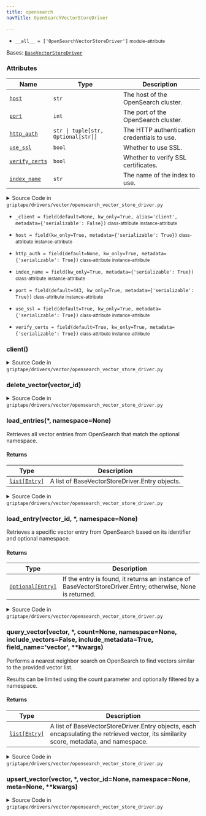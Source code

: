```yaml
---
title: opensearch
navTitle: OpenSearchVectorStoreDriver

---
```


-   `__all__ = ['OpenSearchVectorStoreDriver']` <small>module-attribute</small>  <span id="griptape.drivers.vector.opensearch.__all__"></span> 

<span id="griptape.drivers.vector.opensearch.OpenSearchVectorStoreDriver"></span>

Bases:
 [`BaseVectorStoreDriver`](./#griptape.drivers.vector.BaseVectorStoreDriver "BaseVectorStoreDriver (griptape.drivers.vector.BaseVectorStoreDriver)")

### Attributes

| Name                                                                                                                                                                                                                                                                                                                                                                                     | Type                               | Description                                      |
| ---------------------------------------------------------------------------------------------------------------------------------------------------------------------------------------------------------------------------------------------------------------------------------------------------------------------------------------------------------------------------------------- | ---------------------------------- | ------------------------------------------------ |
| <a href="opensearch.mdx#griptape.drivers.vector.opensearch.OpenSearchVectorStoreDriver.host" title="host = field(kw_only=True, metadata={'serializable': True})           class-attribute       instance-attribute    (griptape.drivers.vector.opensearch.OpenSearchVectorStoreDriver.host)"><code class="language-python">host</code></a>                                               | `str`                              | The host of the OpenSearch cluster.<br/>         |
| <a href="opensearch.mdx#griptape.drivers.vector.opensearch.OpenSearchVectorStoreDriver.port" title="port = field(default=443, kw_only=True, metadata={'serializable': True})           class-attribute       instance-attribute    (griptape.drivers.vector.opensearch.OpenSearchVectorStoreDriver.port)"><code class="language-python">port</code></a>                                  | `int`                              | The port of the OpenSearch cluster.<br/>         |
| <a href="opensearch.mdx#griptape.drivers.vector.opensearch.OpenSearchVectorStoreDriver.http_auth" title="http_auth = field(default=None, kw_only=True, metadata={'serializable': True})           class-attribute       instance-attribute    (griptape.drivers.vector.opensearch.OpenSearchVectorStoreDriver.http_auth)"><code class="language-python">http_auth</code></a>             | `str \| tuple[str, Optional[str]]` | The HTTP authentication credentials to use.<br/> |
| <a href="opensearch.mdx#griptape.drivers.vector.opensearch.OpenSearchVectorStoreDriver.use_ssl" title="use_ssl = field(default=True, kw_only=True, metadata={'serializable': True})           class-attribute       instance-attribute    (griptape.drivers.vector.opensearch.OpenSearchVectorStoreDriver.use_ssl)"><code class="language-python">use_ssl</code></a>                     | `bool`                             | Whether to use SSL.<br/>                         |
| <a href="opensearch.mdx#griptape.drivers.vector.opensearch.OpenSearchVectorStoreDriver.verify_certs" title="verify_certs = field(default=True, kw_only=True, metadata={'serializable': True})           class-attribute       instance-attribute    (griptape.drivers.vector.opensearch.OpenSearchVectorStoreDriver.verify_certs)"><code class="language-python">verify_certs</code></a> | `bool`                             | Whether to verify SSL certificates.<br/>         |
| <a href="opensearch.mdx#griptape.drivers.vector.opensearch.OpenSearchVectorStoreDriver.index_name" title="index_name = field(kw_only=True, metadata={'serializable': True})           class-attribute       instance-attribute    (griptape.drivers.vector.opensearch.OpenSearchVectorStoreDriver.index_name)"><code class="language-python">index_name</code></a>                       | `str`                              | The name of the index to use.<br/>               |

<details><summary>Source Code in <code>griptape&#47;drivers&#47;vector&#47;opensearch_vector_store_driver.py</code></summary>

```python
@define
class OpenSearchVectorStoreDriver(BaseVectorStoreDriver):
    """A Vector Store Driver for OpenSearch.

    Attributes:
        host: The host of the OpenSearch cluster.
        port: The port of the OpenSearch cluster.
        http_auth: The HTTP authentication credentials to use.
        use_ssl: Whether to use SSL.
        verify_certs: Whether to verify SSL certificates.
        index_name: The name of the index to use.
    """

    host: str = field(kw_only=True, metadata={"serializable": True})
    port: int = field(default=443, kw_only=True, metadata={"serializable": True})
    http_auth: str | tuple[str, Optional[str]] = field(default=None, kw_only=True, metadata={"serializable": True})
    use_ssl: bool = field(default=True, kw_only=True, metadata={"serializable": True})
    verify_certs: bool = field(default=True, kw_only=True, metadata={"serializable": True})
    index_name: str = field(kw_only=True, metadata={"serializable": True})
    _client: Optional[OpenSearch] = field(default=None, kw_only=True, alias="client", metadata={"serializable": False})

    @lazy_property()
    def client(self) -> OpenSearch:
        opensearchpy = import_optional_dependency("opensearchpy")

        return opensearchpy.OpenSearch(
            hosts=[{"host": self.host, "port": self.port}],
            http_auth=self.http_auth,
            use_ssl=self.use_ssl,
            verify_certs=self.verify_certs,
            connection_class=opensearchpy.RequestsHttpConnection,
        )

    def upsert_vector(
        self,
        vector: list[float],
        *,
        vector_id: Optional[str] = None,
        namespace: Optional[str] = None,
        meta: Optional[dict] = None,
        **kwargs,
    ) -> str:
        """Inserts or updates a vector in OpenSearch.

        If a vector with the given vector ID already exists, it is updated; otherwise, a new vector is inserted.
        Metadata associated with the vector can also be provided.
        """
        vector_id = vector_id or utils.str_to_hash(str(vector))
        doc = {"vector": vector, "namespace": namespace, "metadata": meta}
        doc.update(kwargs)
        response = self.client.index(index=self.index_name, id=vector_id, body=doc)

        return response["_id"]

    def load_entry(self, vector_id: str, *, namespace: Optional[str] = None) -> Optional[BaseVectorStoreDriver.Entry]:
        """Retrieves a specific vector entry from OpenSearch based on its identifier and optional namespace.

        Returns:
            If the entry is found, it returns an instance of BaseVectorStoreDriver.Entry; otherwise, None is returned.
        """
        try:
            query = {"bool": {"must": [{"term": {"_id": vector_id}}]}}

            if namespace:
                query["bool"]["must"].append({"term": {"namespace": namespace}})

            response = self.client.search(index=self.index_name, body={"query": query, "size": 1})

            if response["hits"]["total"]["value"] > 0:
                vector_data = response["hits"]["hits"][0]["_source"]
                return BaseVectorStoreDriver.Entry(
                    id=vector_id,
                    meta=vector_data.get("metadata"),
                    vector=vector_data.get("vector"),
                    namespace=vector_data.get("namespace"),
                )
            return None
        except Exception as e:
            logging.exception("Error while loading entry: %s", e)
            return None

    def load_entries(self, *, namespace: Optional[str] = None) -> list[BaseVectorStoreDriver.Entry]:
        """Retrieves all vector entries from OpenSearch that match the optional namespace.

        Returns:
            A list of BaseVectorStoreDriver.Entry objects.
        """
        query_body = {"size": 10000, "query": {"match_all": {}}}

        if namespace:
            query_body["query"] = {"match": {"namespace": namespace}}

        response = self.client.search(index=self.index_name, body=query_body)

        return [
            BaseVectorStoreDriver.Entry(
                id=hit["_id"],
                vector=hit["_source"].get("vector"),
                meta=hit["_source"].get("metadata"),
                namespace=hit["_source"].get("namespace"),
            )
            for hit in response["hits"]["hits"]
        ]

    def query_vector(
        self,
        vector: list[float],
        *,
        count: Optional[int] = None,
        namespace: Optional[str] = None,
        include_vectors: bool = False,
        include_metadata: bool = True,
        field_name: str = "vector",
        **kwargs,
    ) -> list[BaseVectorStoreDriver.Entry]:
        """Performs a nearest neighbor search on OpenSearch to find vectors similar to the provided vector list.

        Results can be limited using the count parameter and optionally filtered by a namespace.

        Returns:
            A list of BaseVectorStoreDriver.Entry objects, each encapsulating the retrieved vector, its similarity score, metadata, and namespace.
        """
        count = count or BaseVectorStoreDriver.DEFAULT_QUERY_COUNT
        # Base k-NN query
        query_body = {"size": count, "query": {"knn": {field_name: {"vector": vector, "k": count}}}}

        if namespace:
            query_body["query"] = {
                "bool": {
                    "must": [
                        {"match": {"namespace": namespace}},
                        {"knn": {field_name: {"vector": vector, "k": count}}},
                    ],
                },
            }

        response = self.client.search(index=self.index_name, body=query_body)

        return [
            BaseVectorStoreDriver.Entry(
                id=hit["_id"],
                namespace=hit["_source"].get("namespace") if namespace else None,
                score=hit["_score"],
                vector=hit["_source"].get("vector") if include_vectors else None,
                meta=hit["_source"].get("metadata") if include_metadata else None,
            )
            for hit in response["hits"]["hits"]
        ]

    def delete_vector(self, vector_id: str) -> NoReturn:
        raise NotImplementedError(f"{self.__class__.__name__} does not support deletion.")
```

</details>

-   `_client = field(default=None, kw_only=True, alias='client', metadata={'serializable': False})` <small>class-attribute</small> <small>instance-attribute</small>  <span id="griptape.drivers.vector.opensearch.OpenSearchVectorStoreDriver._client"></span> 

-   `host = field(kw_only=True, metadata={'serializable': True})` <small>class-attribute</small> <small>instance-attribute</small>  <span id="griptape.drivers.vector.opensearch.OpenSearchVectorStoreDriver.host"></span> 

-   `http_auth = field(default=None, kw_only=True, metadata={'serializable': True})` <small>class-attribute</small> <small>instance-attribute</small>  <span id="griptape.drivers.vector.opensearch.OpenSearchVectorStoreDriver.http_auth"></span> 

-   `index_name = field(kw_only=True, metadata={'serializable': True})` <small>class-attribute</small> <small>instance-attribute</small>  <span id="griptape.drivers.vector.opensearch.OpenSearchVectorStoreDriver.index_name"></span> 

-   `port = field(default=443, kw_only=True, metadata={'serializable': True})` <small>class-attribute</small> <small>instance-attribute</small>  <span id="griptape.drivers.vector.opensearch.OpenSearchVectorStoreDriver.port"></span> 

-   `use_ssl = field(default=True, kw_only=True, metadata={'serializable': True})` <small>class-attribute</small> <small>instance-attribute</small>  <span id="griptape.drivers.vector.opensearch.OpenSearchVectorStoreDriver.use_ssl"></span> 

-   `verify_certs = field(default=True, kw_only=True, metadata={'serializable': True})` <small>class-attribute</small> <small>instance-attribute</small>  <span id="griptape.drivers.vector.opensearch.OpenSearchVectorStoreDriver.verify_certs"></span> 

<span id="griptape.drivers.vector.opensearch.OpenSearchVectorStoreDriver.client"></span>

### client()

<details><summary>Source Code in <code>griptape&#47;drivers&#47;vector&#47;opensearch_vector_store_driver.py</code></summary>

```python
@lazy_property()
def client(self) -> OpenSearch:
    opensearchpy = import_optional_dependency("opensearchpy")

    return opensearchpy.OpenSearch(
        hosts=[{"host": self.host, "port": self.port}],
        http_auth=self.http_auth,
        use_ssl=self.use_ssl,
        verify_certs=self.verify_certs,
        connection_class=opensearchpy.RequestsHttpConnection,
    )
```

</details>

<span id="griptape.drivers.vector.opensearch.OpenSearchVectorStoreDriver.delete_vector"></span>

### delete_vector(vector_id)

<details><summary>Source Code in <code>griptape&#47;drivers&#47;vector&#47;opensearch_vector_store_driver.py</code></summary>

```python
def delete_vector(self, vector_id: str) -> NoReturn:
    raise NotImplementedError(f"{self.__class__.__name__} does not support deletion.")
```

</details>

<span id="griptape.drivers.vector.opensearch.OpenSearchVectorStoreDriver.load_entries"></span>

### load_entries(\*, namespace=None)

Retrieves all vector entries from OpenSearch that match the optional namespace.

#### Returns

| Type                                                                                                                | Description                                         |
| ------------------------------------------------------------------------------------------------------------------- | --------------------------------------------------- |
| <a href="../../../data/artifacts.mdx#list" title="List (list)"><code class="language-python">list[Entry]</code></a> | A list of BaseVectorStoreDriver.Entry objects.<br/> |

<details><summary>Source Code in <code>griptape&#47;drivers&#47;vector&#47;opensearch_vector_store_driver.py</code></summary>

```python
def load_entries(self, *, namespace: Optional[str] = None) -> list[BaseVectorStoreDriver.Entry]:
    """Retrieves all vector entries from OpenSearch that match the optional namespace.

    Returns:
        A list of BaseVectorStoreDriver.Entry objects.
    """
    query_body = {"size": 10000, "query": {"match_all": {}}}

    if namespace:
        query_body["query"] = {"match": {"namespace": namespace}}

    response = self.client.search(index=self.index_name, body=query_body)

    return [
        BaseVectorStoreDriver.Entry(
            id=hit["_id"],
            vector=hit["_source"].get("vector"),
            meta=hit["_source"].get("metadata"),
            namespace=hit["_source"].get("namespace"),
        )
        for hit in response["hits"]["hits"]
    ]
```

</details>

<span id="griptape.drivers.vector.opensearch.OpenSearchVectorStoreDriver.load_entry"></span>

### load_entry(vector_id, \*, namespace=None)

Retrieves a specific vector entry from OpenSearch based on its identifier and optional namespace.

#### Returns

| Type                                                                                                                                                                                          | Description                                                                                                     |
| --------------------------------------------------------------------------------------------------------------------------------------------------------------------------------------------- | --------------------------------------------------------------------------------------------------------------- |
| <a href="./#griptape.drivers.vector.BaseVectorStoreDriver.Entry" title="Entry (griptape.drivers.vector.BaseVectorStoreDriver.Entry)"><code class="language-python">Optional[Entry]</code></a> | If the entry is found, it returns an instance of BaseVectorStoreDriver.Entry; otherwise, None is returned.<br/> |

<details><summary>Source Code in <code>griptape&#47;drivers&#47;vector&#47;opensearch_vector_store_driver.py</code></summary>

```python
def load_entry(self, vector_id: str, *, namespace: Optional[str] = None) -> Optional[BaseVectorStoreDriver.Entry]:
    """Retrieves a specific vector entry from OpenSearch based on its identifier and optional namespace.

    Returns:
        If the entry is found, it returns an instance of BaseVectorStoreDriver.Entry; otherwise, None is returned.
    """
    try:
        query = {"bool": {"must": [{"term": {"_id": vector_id}}]}}

        if namespace:
            query["bool"]["must"].append({"term": {"namespace": namespace}})

        response = self.client.search(index=self.index_name, body={"query": query, "size": 1})

        if response["hits"]["total"]["value"] > 0:
            vector_data = response["hits"]["hits"][0]["_source"]
            return BaseVectorStoreDriver.Entry(
                id=vector_id,
                meta=vector_data.get("metadata"),
                vector=vector_data.get("vector"),
                namespace=vector_data.get("namespace"),
            )
        return None
    except Exception as e:
        logging.exception("Error while loading entry: %s", e)
        return None
```

</details>

<span id="griptape.drivers.vector.opensearch.OpenSearchVectorStoreDriver.query_vector"></span>

### query_vector(vector, \*, count=None, namespace=None, include_vectors=False, include_metadata=True, field_name='vector', \*\*kwargs)

Performs a nearest neighbor search on OpenSearch to find vectors similar to the provided vector list.

Results can be limited using the count parameter and optionally filtered by a namespace.

#### Returns

| Type                                                                                                                | Description                                                                                                                                 |
| ------------------------------------------------------------------------------------------------------------------- | ------------------------------------------------------------------------------------------------------------------------------------------- |
| <a href="../../../data/artifacts.mdx#list" title="List (list)"><code class="language-python">list[Entry]</code></a> | A list of BaseVectorStoreDriver.Entry objects, each encapsulating the retrieved vector, its similarity score, metadata, and namespace.<br/> |

<details><summary>Source Code in <code>griptape&#47;drivers&#47;vector&#47;opensearch_vector_store_driver.py</code></summary>

```python
def query_vector(
    self,
    vector: list[float],
    *,
    count: Optional[int] = None,
    namespace: Optional[str] = None,
    include_vectors: bool = False,
    include_metadata: bool = True,
    field_name: str = "vector",
    **kwargs,
) -> list[BaseVectorStoreDriver.Entry]:
    """Performs a nearest neighbor search on OpenSearch to find vectors similar to the provided vector list.

    Results can be limited using the count parameter and optionally filtered by a namespace.

    Returns:
        A list of BaseVectorStoreDriver.Entry objects, each encapsulating the retrieved vector, its similarity score, metadata, and namespace.
    """
    count = count or BaseVectorStoreDriver.DEFAULT_QUERY_COUNT
    # Base k-NN query
    query_body = {"size": count, "query": {"knn": {field_name: {"vector": vector, "k": count}}}}

    if namespace:
        query_body["query"] = {
            "bool": {
                "must": [
                    {"match": {"namespace": namespace}},
                    {"knn": {field_name: {"vector": vector, "k": count}}},
                ],
            },
        }

    response = self.client.search(index=self.index_name, body=query_body)

    return [
        BaseVectorStoreDriver.Entry(
            id=hit["_id"],
            namespace=hit["_source"].get("namespace") if namespace else None,
            score=hit["_score"],
            vector=hit["_source"].get("vector") if include_vectors else None,
            meta=hit["_source"].get("metadata") if include_metadata else None,
        )
        for hit in response["hits"]["hits"]
    ]
```

</details>

<span id="griptape.drivers.vector.opensearch.OpenSearchVectorStoreDriver.upsert_vector"></span>

### upsert_vector(vector, \*, vector_id=None, namespace=None, meta=None, \*\*kwargs)

<details><summary>Source Code in <code>griptape&#47;drivers&#47;vector&#47;opensearch_vector_store_driver.py</code></summary>

```python
def upsert_vector(
    self,
    vector: list[float],
    *,
    vector_id: Optional[str] = None,
    namespace: Optional[str] = None,
    meta: Optional[dict] = None,
    **kwargs,
) -> str:
    """Inserts or updates a vector in OpenSearch.

    If a vector with the given vector ID already exists, it is updated; otherwise, a new vector is inserted.
    Metadata associated with the vector can also be provided.
    """
    vector_id = vector_id or utils.str_to_hash(str(vector))
    doc = {"vector": vector, "namespace": namespace, "metadata": meta}
    doc.update(kwargs)
    response = self.client.index(index=self.index_name, id=vector_id, body=doc)

    return response["_id"]
```

</details>
